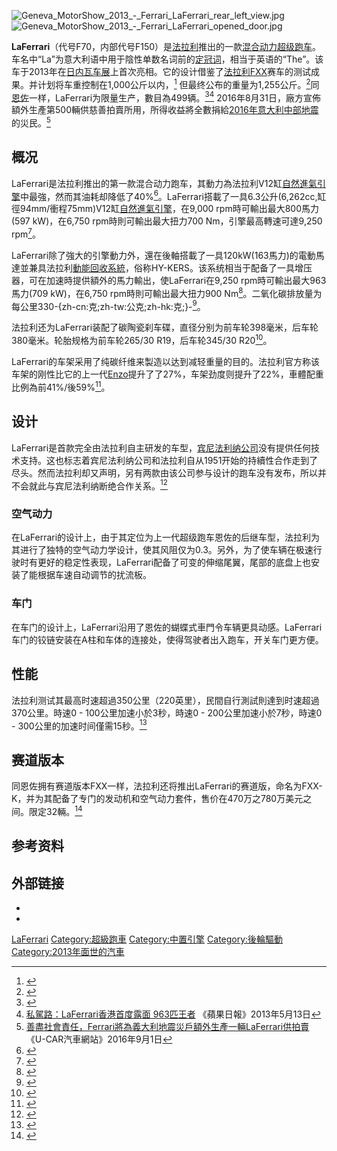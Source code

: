 {{NoteTA
|1=zh-cn:恩佐; zh-tw:恩佐; zh-hk:Enzo;
|2=zh-cn:奔驰; zh-tw:賓士; zh-hk:平治;
|4=zh-cn:千米; zh-tw:公里; zh-hk:公里;
|5=zh-cn:毫米; zh-tw:公厘; zh-hk:毫米;
}}
{{Infobox automobile
| name           = LaFerrari
| image          = [[Image:Geneva_MotorShow_2013_-_Ferrari_LaFerrari_front_left_view.jpg|260px]]
| caption        = 
| manufacturer   = [[法拉利汽车|法拉利汽车]]
| aka            = 
| production     = 2013年-2015年(Coupe/限量499+1台)
2016年-2017年(Aperta/限量210台)
| model_years    = 
| assembly       = 
| predecessor    = [[法拉利恩佐|Enzo]]
| successor      = 
| class          = [[超级跑车|超级跑车]]
| body_style     = 雙门(Coupe)
雙门/可拆卸式軟顶(Aperta)
| layout         = [[中置後驅|中置引擎]][[后轮驱动|后轮驱动]]
| platform       = 
| engine         = 6.3[[公升|公升]]V12缸[[自然進氣引擎|自然進氣引擎]] + 後軸一具電動馬達(兼具[[动能回收系统|动能回收系统]])
| power          = 800匹马力|若启动动能回收系统则为960匹马力
| transmission   = F1七速雙離合器自手排
| wheelbase      = {{convert|2650|mm|in||abbr=on}}
| length         = {{convert|4702|mm|in||abbr=on}}
| width          = {{convert|1992|mm|in||abbr=on}}
| height         = {{convert|1116|mm|in||abbr=on}}
| weight         = {{Convert|1583|kg|lb|0|abbr=on}}
| designer       = [[弗拉维奥·曼佐尼|弗拉维奥·曼佐尼]]
}}
[[File:Geneva_MotorShow_2013_-_Ferrari_LaFerrari_rear_left_view.jpg|thumb]]
[[File:Geneva_MotorShow_2013_-_Ferrari_LaFerrari_opened_door.jpg|thumb]]

'''LaFerrari'''（代号F70，内部代号F150）是[[法拉利汽车|法拉利]]推出的一款[[混合動力車輛|混合动力]][[超级跑车|超级跑车]]。车名中“La”为意大利语中用于陰性单数名词前的[[定冠词|定冠词]]，相当于英语的“The”。该车于2013年在[[日内瓦车展|日内瓦车展]]上首次亮相。它的设计借鉴了[[法拉利FXX|法拉利FXX]]赛车的测试成果。并计划将车重控制在1,000公斤以内，<ref>{{cite web |url=http://www.autoevolution.com/news/ferrari-inaugurates-mille-chili-laboratory-4324.html |title=Ferrari Inaugurates "Mille Chili" Laboratory |publisher=autoevolution |date= |accessdate=2009-12-20 |archive-date=2019-11-30 |archive-url=https://web.archive.org/web/20191130105328/https://www.autoevolution.com/news/ferrari-inaugurates-mille-chili-laboratory-4324.html |dead-url=no }}</ref> 但最终公布的重量为1,255公斤。<ref>{{cite web|last=Cropley|first=Steve|title=Geneva motor show: LaFerrari|work=Autocar|accessdate=14 April 2013|date=5 March 2013}}</ref>同[[法拉利恩佐|恩佐]]一样，LaFerrari为限量生产，數目為499辆。<ref name=lat>{{cite news|last=Undercoffler|first=David|title=Ferrari unveils all-new hybrid supercar -- and calls it LaFerrari|url=http://www.latimes.com/business/autos/la-fi-hy-autos-geneva-ferrari-laferrari-debut-20130305,0,2283176.story|accessdate=5 March 2013|newspaper=Los Angeles Times|date=5 March 2013|archive-date=2013-03-07|archive-url=https://web.archive.org/web/20130307054251/http://www.latimes.com/business/autos/la-fi-hy-autos-geneva-ferrari-laferrari-debut-20130305,0,2283176.story|dead-url=no}}</ref><ref>[http://hk.apple.nextmedia.com/supplement/car/art/20130513/18257648 私駕路：LaFerrari香港首度露面 963匹王者] {{Wayback|url=http://hk.apple.nextmedia.com/supplement/car/art/20130513/18257648 |date=20170311010708 }}《蘋果日報》2013年5月13日</ref> 2016年8月31日，廠方宣佈額外生產第500輛供慈善拍賣所用，所得收益將全數捐給[[2016年意大利中部地震|2016年意大利中部地震]]的災民。<ref>[http://news.u-car.com.tw/31833.html 善盡社會責任，Ferrari將為義大利地震災戶額外生產一輛LaFerrari供拍賣] {{Wayback|url=http://news.u-car.com.tw/31833.html |date=20170305003338 }}《U-CAR汽車網站》2016年9月1日</ref>

==概况==
LaFerrari是法拉利推出的第一款混合动力跑车，其動力為法拉利V12缸[[自然進氣引擎|自然進氣引擎]]中最強，然而其油耗却降低了40%<ref name=bw>{{cite journal|last=Ebhardt|first=Tommaso|title=Ferrari's F70, an Eco-Friendly Supercar|journal=[[彭博商业周刊|Bloomberg Businessweek]]|date=24 May 2012|url=http://www.businessweek.com/articles/2012-05-24/ferraris-f70-an-eco-friendly-supercar|accessdate=12 June 2012|archive-date=2012-05-25|archive-url=https://web.archive.org/web/20120525190208/http://www.businessweek.com/articles/2012-05-24/ferraris-f70-an-eco-friendly-supercar|dead-url=no}}</ref>。LaFerrari搭載了一具6.3公升(6,262cc,缸徑94mm/衝程75mm)V12缸[[自然進氣引擎|自然進氣引擎]]，在9,000 rpm時可輸出最大800馬力(597 kW)，在6,750 rpm時則可輸出最大扭力700 Nm，引擎最高轉速可達9,250 rpm<ref name=automoblog>{{cite web|url=http://www.automoblog.net/2013/03/06/ferraris-laferrari-unveiled-in-geneva-as-alpha-supercar/|title=Ferrari’s LaFerrari Unveiled in Geneva as Alpha Supercar|publisher=Automoblog.net|date=2013-03-06|accessdate=2013-03-07|archive-date=2020-12-04|archive-url=https://web.archive.org/web/20201204084610/https://www.automoblog.net/2013/03/06/ferraris-laferrari-unveiled-in-geneva-as-alpha-supercar/|dead-url=no}}</ref>。

LaFerrari除了強大的引擎動力外，還在後軸搭載了一具120kW(163馬力)的電動馬達並兼具法拉利[[動能回收系統|動能回收系統]]，俗称HY-KERS。该系统相当于配备了一具增压器，可在加速時提供額外的馬力輸出，使LaFerrari在9,250 rpm時可輸出最大963馬力(709 kW)，在6,750 rpm時則可輸出最大扭力900 Nm<ref>{{cite web |url=http://www.ausmotive.com/2012/02/19/ferrari-f70-to-use-7-3-litre-v12.html |title=Ferrari F70 expected to use 6.5 litre V12 |publisher=AUSmotive.com |date= |accessdate=2012-02-19 |archive-date=2021-01-20 |archive-url=https://web.archive.org/web/20210120143700/http://www.ausmotive.com/2012/02/19/ferrari-f70-to-use-7-3-litre-v12.html |dead-url=no }}</ref>。二氧化碳排放量为每公里330-{zh-cn:克;zh-tw:公克;zh-hk:克;}-<ref>{{cite web|last=Howard|first=Bill|title=Ferrari's new 'mild hybrid' LaFerrari supercar produces 963 hp|url=http://www.extremetech.com/extreme/150495-ferraris-new-mild-hybrid-laferrari-supercar-produces-963-hp|publisher=Extreme Tech|accessdate=14 March 2013|archive-date=2021-03-08|archive-url=https://web.archive.org/web/20210308091222/https://www.extremetech.com/extreme/150495-ferraris-new-mild-hybrid-laferrari-supercar-produces-963-hp|dead-url=no}}</ref>。

法拉利还为LaFerrari装配了碳陶瓷刹车碟，直径分别为前车轮398毫米，后车轮380毫米。轮胎规格为前车轮265/30 R19，后车轮345/30 R20<ref name=specifications>{{cite web|url=http://www.ultimatespecs.com/car-specs/Ferrari/14872/Ferrari-La-Ferrari-F70-F150-HY-KERS-System-963HP.html|title=La Ferrari Technical Data and Specifications|publisher=Ultimatespecs|accessdate=10 March 2013|archive-date=2020-06-10|archive-url=https://web.archive.org/web/20200610012636/https://www.ultimatespecs.com/car-specs/Ferrari/14872/Ferrari-La-Ferrari-F70-F150-HY-KERS-System-963HP.html|dead-url=no}}</ref>。

LaFerrari的车架采用了纯碳纤维来製造以达到减轻重量的目的。法拉利官方称该车架的刚性比它的上一代[[法拉利恩佐|Enzo]]提升了了27%，车架劲度则提升了22%，車體配重比例為前41%/後59%<ref>{{cite web|last=Vijayenthiran|first=Viknesh|title=Ferrari's New Flagship Is The 'La Ferrari' Supercar|url=http://www.washingtonpost.com/cars/ferraris-new-flagship-is-the-la-ferrari-supercar-video/2013/03/05/59716e72-858b-11e2-a80b-3edc779b676f_story.html|work=Washington Post|accessdate=14 April 2013|date=5 March 2013|archive-date=2019-11-12|archive-url=https://web.archive.org/web/20191112120757/https://www.washingtonpost.com/cars/ferraris-new-flagship-is-the-la-ferrari-supercar-video/2013/03/05/59716e72-858b-11e2-a80b-3edc779b676f_story.html|dead-url=no}}</ref>。

==设计==
LaFerrari是首款完全由法拉利自主研发的车型，[[宾尼法利纳|宾尼法利纳公司]]没有提供任何技术支持。这也标志着宾尼法利纳公司和法拉利自从1951开始的持續性合作走到了尽头。然而法拉利却又声明，另有两款由该公司参与设计的跑车没有发布，所以并不会就此与宾尼法利纳断绝合作关系。<ref>{{cite web|last=Vijayenthiran|first=Viknesh|title=LaFerrari Is First Ferrari Designed Completely In-House|url=http://www.motorauthority.com/news/1082773_laferrari-is-first-ferrari-designed-completely-in-house|publisher=Motor Authority|accessdate=14 March 2013|archive-date=2016-03-03|archive-url=https://web.archive.org/web/20160303181408/http://www.motorauthority.com/news/1082773_laferrari-is-first-ferrari-designed-completely-in-house|dead-url=no}}</ref> 

===空气动力===
在LaFerrari的设计上，由于其定位为上一代超级跑车恩佐的后继车型，法拉利为其进行了独特的空气动力学设计，使其风阻仅为0.3。另外，为了使车辆在极速行驶时有更好的稳定性表现，LaFerrari配备了可变的伸缩尾翼，尾部的底盘上也安装了能根据车速自动调节的扰流板。

===车门===
在车门的设计上，LaFerrari沿用了恩佐的蝴蝶式車門令车辆更具动感。LaFerrari车门的铰链安装在A柱和车体的连接处，使得驾驶者出入跑车，开关车门更方便。

==性能==
法拉利测试其最高时速超過350公里（220英里），民間自行測試則達到时速超過370公里。時速0 - 100公里加速小於3秒，時速0 - 200公里加速小於7秒，時速0 - 300公里的加速时间僅需15秒。<ref name=specs>{{cite web|url=http://www.laferrari.com/en/techicalspecifications/|title=Technical Specifications|publisher=Ferrari|accessdate=6 March 2013|archive-url=https://web.archive.org/web/20150110075807/http://www.laferrari.com/en/techicalspecifications/|archive-date=2015-01-10|dead-url=yes}}</ref>

==赛道版本==
同恩佐拥有赛道版本FXX一样，法拉利还将推出LaFerrari的赛道版，命名为FXX-K，并为其配备了专门的发动机和空气动力套件，售价在470万之780万美元之间。限定32輛。<ref name=topspeed>{{cite web|url=http://www.topspeed.com/cars/ferrari-laferrari/ke4626.html|title=<nowiki>Ferrari Claims There Won’t be a "Super" LaFerrari After All</nowiki> |publisher=Topspeed|accessdate=6 May 2013}}</ref>

==参考资料==
{{Reflist|2}}

==外部链接==
*{{官方网站|http://www.laferrari.com/en/}}{{en}}
*{{Official|http://auto.ferrari.com/zh_CN/sports-cars-models/car-range/laferrari/}}{{zh-cn}}

{{DEFAULTSORT:Ferrari LaFerrari}}
[[Category:法拉利車款|LaFerrari]]
[[Category:超級跑車|Category:超級跑車]]
[[Category:中置引擎|Category:中置引擎]]
[[Category:後輪驅動|Category:後輪驅動]]
[[Category:2013年面世的汽車|Category:2013年面世的汽車]]